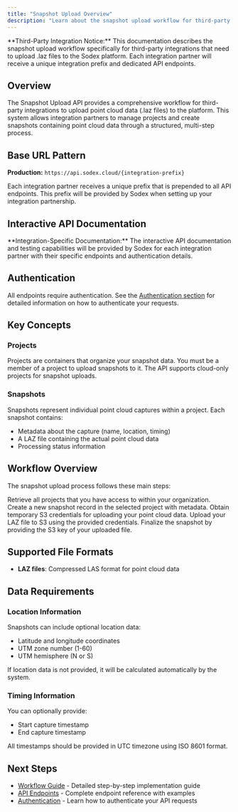```yaml
---
title: "Snapshot Upload Overview"
description: "Learn about the snapshot upload workflow for third-party integrations uploading .laz files"
---
```


<Warning>
**Third-Party Integration Notice:** This documentation describes the snapshot upload workflow specifically for third-party integrations that need to upload .laz files to the Sodex platform. Each integration partner will receive a unique integration prefix and dedicated API endpoints.
</Warning>

## Overview

The Snapshot Upload API provides a comprehensive workflow for third-party integrations to upload point cloud data (.laz files) to the platform. This system allows integration partners to manage projects and create snapshots containing point cloud data through a structured, multi-step process.

## Base URL Pattern

**Production:** `https://api.sodex.cloud/{integration-prefix}`

<Note>
Each integration partner receives a unique prefix that is prepended to all API endpoints. This prefix will be provided by Sodex when setting up your integration partnership.
</Note>

## Interactive API Documentation

<Warning>
**Integration-Specific Documentation:** The interactive API documentation and testing capabilities will be provided by Sodex for each integration partner with their specific endpoints and authentication details.
</Warning>

## Authentication

All endpoints require authentication. See the [Authentication section](/pages/auth/overview) for detailed information on how to authenticate your requests.

## Key Concepts

### Projects

Projects are containers that organize your snapshot data. You must be a member of a project to upload snapshots to it. The API supports cloud-only projects for snapshot uploads.

### Snapshots

Snapshots represent individual point cloud captures within a project. Each snapshot contains:

- Metadata about the capture (name, location, timing)
- A LAZ file containing the actual point cloud data
- Processing status information

## Workflow Overview

The snapshot upload process follows these main steps:

<Steps>
  <Step title="Get Projects">
    Retrieve all projects that you have access to within your organization.
  </Step>
  <Step title="Create Snapshot">
    Create a new snapshot record in the selected project with metadata.
  </Step>
  <Step title="Get Upload Credentials">
    Obtain temporary S3 credentials for uploading your point cloud data.
  </Step>
  <Step title="Upload Data">
    Upload your LAZ file to S3 using the provided credentials.
  </Step>
  <Step title="Commit Snapshot">
    Finalize the snapshot by providing the S3 key of your uploaded file.
  </Step>
</Steps>

## Supported File Formats

- **LAZ files**: Compressed LAS format for point cloud data

## Data Requirements

### Location Information

Snapshots can include optional location data:
- Latitude and longitude coordinates
- UTM zone number (1-60)
- UTM hemisphere (N or S)

If location data is not provided, it will be calculated automatically by the system.

### Timing Information

You can optionally provide:
- Start capture timestamp
- End capture timestamp

All timestamps should be provided in UTC timezone using ISO 8601 format.

## Next Steps

- [Workflow Guide](/pages/snapshots/workflow) - Detailed step-by-step implementation guide
- [API Endpoints](/pages/snapshots/endpoints) - Complete endpoint reference with examples
- [Authentication](/pages/auth/overview) - Learn how to authenticate your API requests
